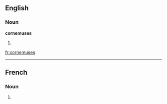 ==English==

===Noun===
'''cornemuses'''

# {{plural of|[[cornemuse]]}}

[[fr:cornemuses]]

----
==French==

===Noun===
{{infl|fr|plural}} {{f|p}}

# {{plural of|cornemuse|lang=French}}


{{rfc-auto}}